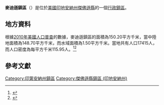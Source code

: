 {{noteTA
|G1=USState
|G2=地名
|G3=Unit
}}
{{Infobox settlement
|official_name            = 麥迪遜鎮區
|native_name = Madison Township
|settlement_type          = [[行政鎮區|行政鎮區]]
|image_skyline            = 
|imagesize                = 
|image_map                = Map highlighting Madison Township, Jefferson County, Indiana.svg
|mapsize                  = 250px
|pushpin_map  =USA Indiana
|pushpin_label = 麥迪遜鎮區
|pushpin_label_position   = top
|pushpin_map_caption      = 麥迪遜鎮區在印地安納州的位置
|subdivision_type         = [[世界政區索引|國家]]
|subdivision_type1        = [[美国州份|州份]]
|subdivision_type2        = [[印地安納州行政区划|縣]]
|subdivision_name         = [[美国|美国]]
|subdivision_name1        = [[印地安納州|印地安納州]]
|subdivision_name2        = [[傑佛遜縣_(印地安納州)|傑佛遜縣]]
|elevation_ft             = 915
|elevation_m              = 279
|timezone                 = [[北美东部時區|北美东部時區]]
|area_total_km2           = 150.20
|area_land_km2            = 148.70
|area_water_km2           = 1.50
|area_total_sq_mi         = 
|area_land_sq_mi          = 
|area_water_sq_mi         = 
|population_as_of         = [[2010年美國人口普查|2010]]
|population_footnotes     = 
|population_total         = 17415
|population_density_km2   = auto
|population_density_sq_mi = auto
|utc_offset               = -5
|coordinates              = {{coord|38|46|45|N|85|23|06|W|type:city_region:US-AL_source:GNS-enwiki|display=inline,title}}
| coor_pinpoint           = 
| coordinates_footnotes   = 
|timezone_DST             = EDT
|utc_offset_DST           = -4
|postal_code_type         = [[美國郵區編號|郵區編號]]
|postal_code              = 
|area_code                = {{link-en|电话区号812|Area code 812|812}}
|blank_name = [[地名信息系统|GNIS ID]]
|blank_info = 453593
}}
'''麥迪遜鎮區'''（{{lang-en|Madison Township}}）是位於[[美國|美國]][[印地安納州|印地安納州]][[傑佛遜縣_(印地安納州)|傑佛遜縣]]的一個[[行政鎮區|行政鎮區]]。

== 地方資料 ==
根據[[2010年美國人口普查|2010年美國人口普查]]的數據，麥迪遜鎮區的面積為150.20平方千米，當中陸地面積為148.70平方千米，而水域面積為1.50平方千米。當地共有人口17415人，而人口密度為每平方千米115.95人。<ref name="GR8">{{cite web|url=http://factfinder2.census.gov|publisher=[[美国人口调查局|美国人口调查局]]|accessdate=2011-05-14|title=American FactFinder|archive-date=2013-09-11|archive-url=https://web.archive.org/web/20130911234518/http://factfinder2.census.gov/|dead-url=no}}</ref><ref>{{cite web|url=https://www.citypopulation.de/en/usa/illinois/admin/|title=USA: Illinois (Counties and Townships) - City Population|accessdate=2020-07-27|archive-date=2020-04-22|archive-url=https://web.archive.org/web/20200422090607/https://www.citypopulation.de/en/usa/illinois/admin/|dead-url=no}}</ref>

== 參考文獻 ==
{{reflist}}

{{傑佛遜縣 (印地安納州)}}

{{DEFAULTSORT:Madison Township}}
[[Category:印第安納州鎮區|Category:印第安納州鎮區]]
[[Category:傑佛遜縣鎮區_(印地安納州)|Category:傑佛遜縣鎮區 (印地安納州)]]

{{Indiana-geo-stub}}
